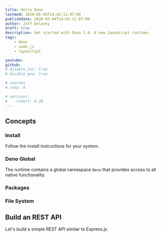 ```yaml
---
title: Hello Deno
lastmod: 2020-05-04T14:43:11-07:00
publishdate: 2020-05-04T14:43:11-07:00
author: Jeff Delaney
draft: true
description: Get started with Deno 1.0. A new JavaScript runtime. 
tags: 
    - deno
    - node.js
    - typescript

youtube: 
github: 
# disable_toc: true
# disable_qna: true

# courses
# step: 0

# versions:
#    rxdart: 0.20
---
```


## Concepts

### Install

Follow the install instructions for your system. 

### Deno Global

The runtime contains a global namespace `Deno` that provides access to all native functionality. 

### Packages

### File System

## Build an REST API

Let's build a simple REST API similar to Express.js. 

